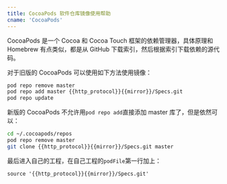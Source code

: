 ```yaml
---
title: CocoaPods 软件仓库镜像使用帮助
cname: 'CocoaPods'
---
```


CocoaPods 是一个 Cocoa 和 Cocoa Touch 框架的依赖管理器，具体原理和 Homebrew 有点类似，都是从 GitHub 下载索引，然后根据索引下载依赖的源代码。

对于旧版的 CocoaPods 可以使用如下方法使用镜像：

<CodeBlock>

```bash
pod repo remove master
pod repo add master {{http_protocol}}{{mirror}}/Specs.git
pod repo update
```

</CodeBlock>

新版的 CocoaPods 不允许用`pod repo add`直接添加 master 库了，但是依然可以：

<CodeBlock>

```bash
cd ~/.cocoapods/repos
pod repo remove master
git clone {{http_protocol}}{{mirror}}/Specs.git master
```

</CodeBlock>

最后进入自己的工程，在自己工程的`podFile`第一行加上：

<CodeBlock>

```
source '{{http_protocol}}{{mirror}}/Specs.git'
```

</CodeBlock>
